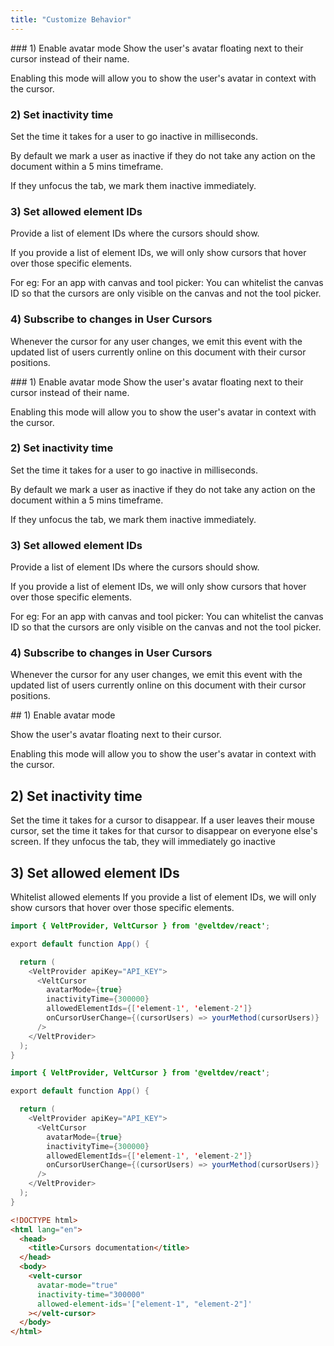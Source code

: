 ```yaml
---
title: "Customize Behavior"
---
```


<Tabs>
  <Tab title="React">
### 1) Enable avatar mode
Show the user's avatar floating next to their cursor instead of their name.

Enabling this mode will allow you to show the user's avatar in context with the cursor.

### 2) Set inactivity time

Set the time it takes for a user to go inactive in milliseconds.

By default we mark a user as inactive if they do not take any action on the document within a 5 mins timeframe.

If they unfocus the tab, we mark them inactive immediately.

### 3) Set allowed element IDs

Provide a list of element IDs where the cursors should show.

If you provide a list of element IDs, we will only show cursors that hover over those specific elements.

For eg: For an app with canvas and tool picker: You can whitelist the canvas ID so that the cursors are only visible on the canvas and not the tool picker.

### 4) Subscribe to changes in User Cursors

Whenever the cursor for any user changes, we emit this event with the updated list of users currently online on this document with their cursor positions.

  </Tab>
  <Tab title="Next.js">
### 1) Enable avatar mode
Show the user's avatar floating next to their cursor instead of their name.

Enabling this mode will allow you to show the user's avatar in context with the cursor.

### 2) Set inactivity time

Set the time it takes for a user to go inactive in milliseconds.

By default we mark a user as inactive if they do not take any action on the document within a 5 mins timeframe.

If they unfocus the tab, we mark them inactive immediately.

### 3) Set allowed element IDs

Provide a list of element IDs where the cursors should show.

If you provide a list of element IDs, we will only show cursors that hover over those specific elements.

For eg: For an app with canvas and tool picker: You can whitelist the canvas ID so that the cursors are only visible on the canvas and not the tool picker.

### 4) Subscribe to changes in User Cursors

Whenever the cursor for any user changes, we emit this event with the updated list of users currently online on this document with their cursor positions.

  </Tab>
    <Tab title="HTML">
## 1) Enable avatar mode

Show the user's avatar floating next to their cursor.

Enabling this mode will allow you to show the user's avatar in context with the cursor.

## 2) Set inactivity time

Set the time it takes for a cursor to disappear.
If a user leaves their mouse cursor, set the time it takes for that cursor to disappear on everyone else's screen. If they unfocus the tab, they will immediately go inactive

## 3) Set allowed element IDs

Whitelist allowed elements
If you provide a list of element IDs, we will only show cursors that hover over those specific elements.

  </Tab>
</Tabs>

<RequestExample>

```java React
import { VeltProvider, VeltCursor } from '@veltdev/react';

export default function App() {

  return (
    <VeltProvider apiKey="API_KEY">
      <VeltCursor
        avatarMode={true}
        inactivityTime={300000}
        allowedElementIds={['element-1', 'element-2']}
        onCursorUserChange={(cursorUsers) => yourMethod(cursorUsers)}
      />
    </VeltProvider>
  );
}
```

```java Next.js
import { VeltProvider, VeltCursor } from '@veltdev/react';

export default function App() {

  return (
    <VeltProvider apiKey="API_KEY">
      <VeltCursor
        avatarMode={true}
        inactivityTime={300000}
        allowedElementIds={['element-1', 'element-2']}
        onCursorUserChange={(cursorUsers) => yourMethod(cursorUsers)}
      />
    </VeltProvider>
  );
}
```

```html HTML
<!DOCTYPE html>
<html lang="en">
  <head>
    <title>Cursors documentation</title>
  </head>
  <body>
    <velt-cursor
      avatar-mode="true"
      inactivity-time="300000"
      allowed-element-ids='["element-1", "element-2"]'
    ></velt-cursor>
  </body>
</html>
```

</RequestExample>
